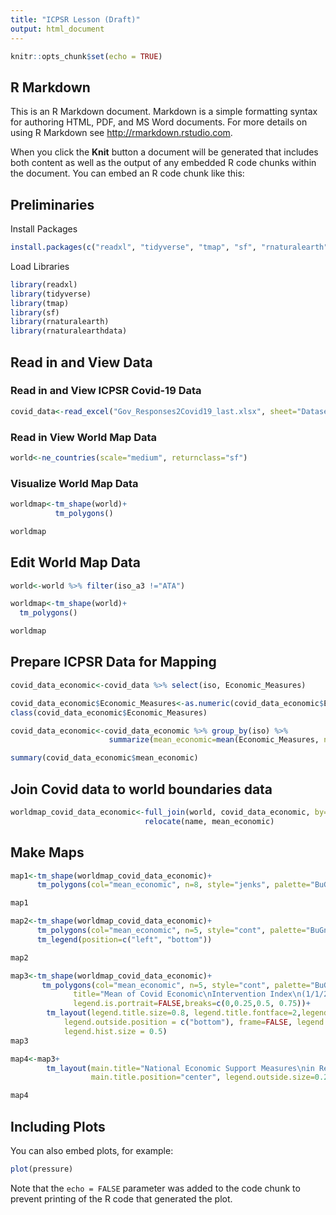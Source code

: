 ```yaml
---
title: "ICPSR Lesson (Draft)"
output: html_document
---
```


```r
knitr::opts_chunk$set(echo = TRUE)
```

## R Markdown

This is an R Markdown document. Markdown is a simple formatting syntax for authoring HTML, PDF, and MS Word documents. For more details on using R Markdown see <http://rmarkdown.rstudio.com>.

When you click the **Knit** button a document will be generated that includes both content as well as the output of any embedded R code chunks within the document. You can embed an R code chunk like this:

## Preliminaries 

Install Packages 
```r
install.packages(c("readxl", "tidyverse", "tmap", "sf", "rnaturalearth", "rnaturalearthdata"))
```

Load Libraries 
```r
library(readxl)
library(tidyverse)
library(tmap)
library(sf)
library(rnaturalearth)
library(rnaturalearthdata)
```

## Read in and View Data

### Read in and View ICPSR Covid-19 Data

```r
covid_data<-read_excel("Gov_Responses2Covid19_last.xlsx", sheet="Dataset")
```

### Read in View World Map Data

```r
world<-ne_countries(scale="medium", returnclass="sf")
```

### Visualize World Map Data

```r
worldmap<-tm_shape(world)+
          tm_polygons()

worldmap
```

## Edit World Map Data

```r
world<-world %>% filter(iso_a3 !="ATA")

worldmap<-tm_shape(world)+
  tm_polygons()

worldmap
```

## Prepare ICPSR Data for Mapping

```r
covid_data_economic<-covid_data %>% select(iso, Economic_Measures) 
```


```r
covid_data_economic$Economic_Measures<-as.numeric(covid_data_economic$Economic_Measures)
class(covid_data_economic$Economic_Measures)
```


```r
covid_data_economic<-covid_data_economic %>% group_by(iso) %>% 
                      summarize(mean_economic=mean(Economic_Measures, na.rm=FALSE))
```


```r
summary(covid_data_economic$mean_economic)
```

## Join Covid data to world boundaries data

```r
worldmap_covid_data_economic<-full_join(world, covid_data_economic, by=c("iso_a3"="iso")) %>% 
                              relocate(name, mean_economic)
```


## Make Maps


```r
map1<-tm_shape(worldmap_covid_data_economic)+
      tm_polygons(col="mean_economic", n=8, style="jenks", palette="BuGn")

map1
```


```r
map2<-tm_shape(worldmap_covid_data_economic)+
      tm_polygons(col="mean_economic", n=5, style="cont", palette="BuGn", textNA="No Data")+
      tm_legend(position=c("left", "bottom"))

map2
```


```r
map3<-tm_shape(worldmap_covid_data_economic)+
       tm_polygons(col="mean_economic", n=5, style="cont", palette="BuGn", textNA="No Data", 
              title="Mean of Covid Economic\nIntervention Index\n(1/1/2020 to 10/1/2020)", 
              legend.is.portrait=FALSE,breaks=c(0,0.25,0.5, 0.75))+
        tm_layout(legend.title.size=0.8, legend.title.fontface=2,legend.outside=TRUE, 
            legend.outside.position = c("bottom"), frame=FALSE, legend.text.size = 0.5,
            legend.hist.size = 0.5)
map3
```


```r
map4<-map3+
        tm_layout(main.title="National Economic Support Measures\nin Response to the Covid-19 Pandemic", 
                  main.title.position="center", legend.outside.size=0.2, attr.outside=TRUE, main.title.size=1)

map4

```



## Including Plots

You can also embed plots, for example:

```r
plot(pressure)
```

Note that the `echo = FALSE` parameter was added to the code chunk to prevent printing of the R code that generated the plot.









